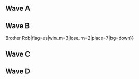 {{DISPLAYTITLE:DreamHack Austin 2017: ''Melee'' Singles Pools}}{{SetGame|melee}}
{{DreamHack Austin 2017 Melee Tabs|This=2}}
==Wave A==
{{Box|start|padding=2em}}
{{HiddenSort|===A1===}}
{{GroupTableStart |Bracket A1|width=300px}}
{{GroupTableSlot|SFOP|flag=us|win_m=4|lose_m=0|place=2|bg=up|go={{advance|DreamHack/2017/Austin/Melee/Singles Bracket#Winners Bracket}}}}
{{GroupTableSlot|UUAA|flag=us|win_m=4|lose_m=1|place=3|bg=stay|go={{advance|DreamHack/2017/Austin/Melee/Singles Bracket#Losers Bracket}}}}
{{GroupTableSlot|Rick|flag=us|win_m=4|lose_m=1|place=3|bg=stay|go={{advance|DreamHack/2017/Austin/Melee/Singles Bracket#Losers Bracket}}}}
{{GroupTableSlot|Jaime_EX|flag=us|win_m=5|lose_m=2|place=4|bg=down}}
{{GroupTableSlot|Alex|flag=us|win_m=4|lose_m=2|place=5|bg=down}}
{{GroupTableSlot|Fluke|flag=us|win_m=3|lose_m=2|place=5|bg=down}}
{{GroupTableSlot|TADEO|flag=us|win_m=3|lose_m=2|place=7|bg=down}}
{{GroupTableSlot|kevinw0w|flag=us|win_m=3|lose_m=2|place=7|bg=down}}
{{GroupTableSlot|BOOR|flag=jp|win_m=3|lose_m=2|place=9|bg=down}}
{{GroupTableSlot|mindlessperson|flag=us|win_m=3|lose_m=2|place=9|bg=down}}
{{GroupTableSlot|toxic_sock|flag=us|win_m=3|lose_m=2|place=9|bg=down}}
{{GroupTableSlot|Mighty|flag=us|win_m=2|lose_m=2|place=9|bg=down}}
{{GroupTableSlot|2DS|flag=us|win_m=2|lose_m=2|place=13|bg=down}}
{{GroupTableSlot|Toph|flag=us|win_m=2|lose_m=2|place=13|bg=down}}
{{GroupTableSlot|Synthesis|flag=|win_m=1|lose_m=2|place=13|bg=down}}
{{GroupTableSlot|Alejandro|flag=us|win_m=1|lose_m=2|place=13|bg=down}}
{{GroupTableSlot|Xteve|flag=us|win_m=1|lose_m=2|place=17|bg=down}}
{{GroupTableSlot|Cucumber Benepact|flag=us|win_m=1|lose_m=2|place=17|bg=down}}
{{GroupTableSlot|Erzengel|flag=us|win_m=1|lose_m=2|place=17|bg=down}}
{{GroupTableSlot|Cuando|flag=|win_m=0|lose_m=2|place=17|bg=down}}
{{GroupTableSlot|Armada|flag=se|win_m=0|lose_m=2|place=17|bg=down}}
{{GroupTableSlot|C-Dub$|flag=us|win_m=0|lose_m=2|place=17|bg=down}}
{{GroupTableSlot|MassKirbycide|flag=us|win_m=0|lose_m=2|place=17|bg=down}}
{{GroupTableSlot|tpcFalcon|flag=us|win_m=0|lose_m=2|place=17|bg=down}}
{{GroupTableSlot|Cjefe|flag=|win_m=0|lose_m=2|place=25|bg=down}}
{{GroupTableSlot|Trichta|flag=de|win_m=0|lose_m=2|place=25|bg=down}}
{{GroupTableSlot|Bread|flag=us|win_m=0|lose_m=2|place=25|bg=down}}
{{GroupTableEnd}}
{{Box|break|padding=2em}}

{{HiddenSort|===A2===}}
{{GroupTableStart |Bracket A2|width=300px}}
{{GroupTableSlot|Hungrybox|flag=us|win_m=4|lose_m=0|place=2|bg=up|go={{advance|DreamHack/2017/Austin/Melee/Singles Bracket#Winners Bracket}}}}
{{GroupTableSlot|Ginta|flag=us|win_m=5|lose_m=1|place=3|bg=stay|go={{advance|DreamHack/2017/Austin/Melee/Singles Bracket#Losers Bracket}}}}
{{GroupTableSlot|ALP|flag=us|win_m=3|lose_m=1|place=3|bg=stay|go={{advance|DreamHack/2017/Austin/Melee/Singles Bracket#Losers Bracket}}}}
{{GroupTableSlot|Tirno|flag=us|win_m=3|lose_m=2|place=4|bg=down}}
{{GroupTableSlot|Sandy|flag=us|win_m=5|lose_m=2|place=5|bg=down}}
{{GroupTableSlot|Zhea|flag=us|win_m=3|lose_m=2|place=5|bg=down}}
{{GroupTableSlot|Little ShOcKeR|flag=us|win_m=3|lose_m=2|place=7|bg=down}}
{{GroupTableSlot|Nevake|flag=us|win_m=3|lose_m=2|place=7|bg=down}}
{{GroupTableSlot|choochoo|flag=us|win_m=2|lose_m=2|place=9|bg=down}}
{{GroupTableSlot|Checkmate|flag=us|win_m=2|lose_m=2|place=9|bg=down}}
{{GroupTableSlot|Halqery|flag=us|win_m=2|lose_m=2|place=9|bg=down}}
{{GroupTableSlot|Bok Choy|flag=us|win_m=2|lose_m=2|place=9|bg=down}}
{{GroupTableSlot|cooltigerdude|flag=us|win_m=2|lose_m=2|place=13|bg=down}}
{{GroupTableSlot|BitterKing|flag=us|win_m=2|lose_m=2|place=13|bg=down}}
{{GroupTableSlot|Ramrow|flag=us|win_m=2|lose_m=2|place=13|bg=down}}
{{GroupTableSlot|MitchMC|flag=us|win_m=2|lose_m=2|place=13|bg=down}}
{{GroupTableSlot|castdluna|flag=us|win_m=1|lose_m=2|place=17|bg=down}}
{{GroupTableSlot|VasT|flag=us|win_m=1|lose_m=2|place=17|bg=down}}
{{GroupTableSlot|dtmp|flag=us|win_m=1|lose_m=2|place=17|bg=down}}
{{GroupTableSlot|Iceman|flag=us|win_m=1|lose_m=2|place=17|bg=down}}
{{GroupTableSlot|Dap|flag=us|win_m=1|lose_m=2|place=17|bg=down}}
{{GroupTableSlot|ITzCrazyAngel|flag=us|win_m=0|lose_m=2|place=17|bg=down}}
{{GroupTableSlot|Remdawg|flag=us|win_m=0|lose_m=2|place=17|bg=down}}
{{GroupTableSlot|Sivais|flag=us|win_m=0|lose_m=2|place=17|bg=down}}
{{GroupTableSlot|Trademark T|flag=us|win_m=0|lose_m=2|place=25|bg=down}}
{{GroupTableSlot|YoRHa No.3 Type S|flag=|win_m=0|lose_m=2|place=25|bg=down}}
{{GroupTableSlot|Sorry|flag=us|win_m=0|lose_m=2|place=25|bg=down}}
{{GroupTableEnd}}
{{Box|break|padding=2em}}

{{HiddenSort|===A3===}}
{{GroupTableStart |Bracket A3|width=300px}}
{{GroupTableSlot|Android|flag=se|win_m=4|lose_m=0|place=2|bg=up|go={{advance|DreamHack/2017/Austin/Melee/Singles Bracket#Winners Bracket}}}}
{{GroupTableSlot|DonB|flag=au|win_m=6|lose_m=1|place=3|bg=stay|go={{advance|DreamHack/2017/Austin/Melee/Singles Bracket#Losers Bracket}}}}
{{GroupTableSlot|Axe|flag=us|win_m=3|lose_m=1|place=3|bg=stay|go={{advance|DreamHack/2017/Austin/Melee/Singles Bracket#Losers Bracket}}}}
{{GroupTableSlot|JF|flag=us|win_m=3|lose_m=2|place=4|bg=down}}
{{GroupTableSlot|Flowers|flag=us|win_m=5|lose_m=2|place=5|bg=down}}
{{GroupTableSlot|BLOCKHEAD|flag=us|win_m=2|lose_m=2|place=5|bg=down}}
{{GroupTableSlot|JamminJello|flag=us|win_m=3|lose_m=2|place=7|bg=down}}
{{GroupTableSlot|Steve|flag=us|win_m=3|lose_m=2|place=7|bg=down}}
{{GroupTableSlot|corkbread|flag=us|win_m=3|lose_m=2|place=9|bg=down}}
{{GroupTableSlot|Ein|flag=us|win_m=3|lose_m=2|place=9|bg=down}}
{{GroupTableSlot|Walnut|flag=us|win_m=2|lose_m=2|place=9|bg=down}}
{{GroupTableSlot|Ashikabi|flag=us|win_m=2|lose_m=2|place=9|bg=down}}
{{GroupTableSlot|Soreman|flag=us|win_m=2|lose_m=2|place=13|bg=down}}
{{GroupTableSlot|Pung|flag=us|win_m=2|lose_m=2|place=13|bg=down}}
{{GroupTableSlot|El Capítán|flag=us|win_m=2|lose_m=2|place=13|bg=down}}
{{GroupTableSlot|Flashie|flag=us|win_m=2|lose_m=2|place=13|bg=down}}
{{GroupTableSlot|Lify|flag=us|win_m=1|lose_m=2|place=17|bg=down}}
{{GroupTableSlot|ArmadaSlayer69|flag=us|win_m=1|lose_m=2|place=17|bg=down}}
{{GroupTableSlot|yarn|flag=ca|win_m=1|lose_m=2|place=17|bg=down}}
{{GroupTableSlot|Luderrr|flag=us|win_m=0|lose_m=2|place=17|bg=down}}
{{GroupTableSlot|Cyphus|flag=us|win_m=0|lose_m=2|place=17|bg=down}}
{{GroupTableSlot|Prevaloir|flag=|win_m=0|lose_m=2|place=17|bg=down}}
{{GroupTableSlot|HoodSayian|flag=us|win_m=0|lose_m=2|place=17|bg=down}}
{{GroupTableSlot|Han-kid|flag=us|win_m=0|lose_m=2|place=17|bg=down}}
{{GroupTableSlot|sixteenbit|flag=|win_m=0|lose_m=2|place=25|bg=down}}
{{GroupTableSlot|boynder|flag=us|win_m=0|lose_m=2|place=25|bg=down}}
{{GroupTableSlot|Crafty|flag=us|win_m=0|lose_m=2|place=25|bg=down}}
{{GroupTableEnd}}
{{Box|break|padding=2em}}

{{HiddenSort|===A4===}}
{{GroupTableStart |Bracket A4|width=300px}}
{{GroupTableSlot|n0ne|flag=ni|win_m=4|lose_m=0|place=2|bg=up|go={{advance|DreamHack/2017/Austin/Melee/Singles Bracket#Winners Bracket}}}}
{{GroupTableSlot|Jeff Foxworthy|flag=us|win_m=4|lose_m=1|place=3|bg=stay|go={{advance|DreamHack/2017/Austin/Melee/Singles Bracket#Losers Bracket}}}}
{{GroupTableSlot|MacD|flag=us|win_m=3|lose_m=1|place=3|bg=stay|go={{advance|DreamHack/2017/Austin/Melee/Singles Bracket#Losers Bracket}}}}
{{GroupTableSlot|Peachy Keen|flag=us|win_m=3|lose_m=2|place=4|bg=down}}
{{GroupTableSlot|Sourdough|flag=us|win_m=5|lose_m=2|place=5|bg=down}}
{{GroupTableSlot|Starr|flag=us|win_m=4|lose_m=2|place=5|bg=down}}
{{GroupTableSlot|bliu|flag=us|win_m=3|lose_m=2|place=7|bg=down}}
{{GroupTableSlot|Haipe|flag=us|win_m=3|lose_m=2|place=7|bg=down}}
{{GroupTableSlot|Mush|flag=us|win_m=3|lose_m=2|place=9|bg=down}}
{{GroupTableSlot|Turtleskeet|flag=us|win_m=3|lose_m=2|place=9|bg=down}}
{{GroupTableSlot|PPB|flag=us|win_m=3|lose_m=2|place=9|bg=down}}
{{GroupTableSlot|Gonzo|flag=us|win_m=2|lose_m=2|place=9|bg=down}}
{{GroupTableSlot|Chainz|flag=us|win_m=2|lose_m=2|place=13|bg=down}}
{{GroupTableSlot|Panda|flag=us|win_m=2|lose_m=2|place=13|bg=down}}
{{GroupTableSlot|Mugiwara Marsh|flag=us|win_m=2|lose_m=2|place=13|bg=down}}
{{GroupTableSlot|Anthem|flag=us|win_m=1|lose_m=2|place=13|bg=down}}
{{GroupTableSlot|Bolimar|flag=us|win_m=1|lose_m=2|place=17|bg=down}}
{{GroupTableSlot|FUFa|flag=us|win_m=1|lose_m=2|place=17|bg=down}}
{{GroupTableSlot|Xane|flag=us|win_m=1|lose_m=2|place=17|bg=down}}
{{GroupTableSlot|Slacker298|flag=us|win_m=1|lose_m=2|place=17|bg=down}}
{{GroupTableSlot|Big Nate|flag=us|win_m=1|lose_m=2|place=17|bg=down}}
{{GroupTableSlot|Oni|flag=us|win_m=0|lose_m=2|place=17|bg=down}}
{{GroupTableSlot|Blizzy Nuggs|flag=us|win_m=0|lose_m=2|place=17|bg=down}}
{{GroupTableSlot|revoK|flag=us|win_m=0|lose_m=2|place=17|bg=down}}
{{GroupTableSlot|Joseph|flag=us|win_m=0|lose_m=2|place=25|bg=down}}
{{GroupTableSlot|Paid2Spade|flag=us|win_m=0|lose_m=2|place=25|bg=down}}
{{GroupTableSlot|Palaver|flag=us|win_m=0|lose_m=2|place=25|bg=down}}
{{GroupTableSlot|Qannyen|flag=|win_m=0|lose_m=2|place=25|bg=down}}
{{GroupTableEnd}}
{{Box|end}}

==Wave B==
{{Box|start|padding=2em}}
{{HiddenSort|===B1===}}
{{GroupTableStart |Bracket B1|width=300px}}
{{GroupTableSlot|Shroomed|flag=us|win_m=4|lose_m=0|place=2|bg=up|go={{advance|DreamHack/2017/Austin/Melee/Singles Bracket#Winners Bracket}}}}
{{GroupTableSlot|Tuesday|flag=us|win_m=4|lose_m=1|place=3|bg=stay|go={{advance|DreamHack/2017/Austin/Melee/Singles Bracket#Losers Bracket}}}}
{{GroupTableSlot|HugS|flag=us|win_m=3|lose_m=1|place=3|bg=stay|go={{advance|DreamHack/2017/Austin/Melee/Singles Bracket#Losers Bracket}}}}
{{GroupTableSlot|Bean|flag=us|win_m=4|lose_m=2|place=4|bg=down}}
{{GroupTableSlot|Rowf|flag=us|win_m=5|lose_m=2|place=5|bg=down}}
{{GroupTableSlot|Stoned Toddler|flag=us|win_m=4|lose_m=2|place=5|bg=down}}
{{GroupTableSlot|Gerb|flag=us|win_m=4|lose_m=2|place=7|bg=down}}
{{GroupTableSlot|SS {{!}} Brother Rob|flag=us|win_m=3|lose_m=2|place=7|bg=down}}
{{GroupTableSlot|GradyMac|flag=us|win_m=3|lose_m=2|place=9|bg=down}}
{{GroupTableSlot|dGon|flag=|win_m=3|lose_m=2|place=9|bg=down}}
{{GroupTableSlot|CosmicCreator|flag=us|win_m=2|lose_m=2|place=9|bg=down}}
{{GroupTableSlot|Gspn|flag=us|win_m=2|lose_m=2|place=9|bg=down}}
{{GroupTableSlot|niman|flag=us|win_m=2|lose_m=2|place=13|bg=down}}
{{GroupTableSlot|Rusty|flag=us|win_m=2|lose_m=2|place=13|bg=down}}
{{GroupTableSlot|Big D|flag=us|win_m=2|lose_m=2|place=13|bg=down}}
{{GroupTableSlot|Daffle|flag=af|win_m=1|lose_m=2|place=13|bg=down}}
{{GroupTableSlot|Preme|flag=us|win_m=1|lose_m=2|place=17|bg=down}}
{{GroupTableSlot|Lamb|flag=us|win_m=1|lose_m=2|place=17|bg=down}}
{{GroupTableSlot|PrettySwift|flag=us|win_m=1|lose_m=2|place=17|bg=down}}
{{GroupTableSlot|Limitid|flag=us|win_m=1|lose_m=2|place=17|bg=down}}
{{GroupTableSlot|GorillA|flag=us|win_m=0|lose_m=2|place=17|bg=down}}
{{GroupTableSlot|BeastlyG|flag=us|win_m=0|lose_m=2|place=17|bg=down}}
{{GroupTableSlot|Raalts|flag=us|win_m=0|lose_m=2|place=17|bg=down}}
{{GroupTableSlot|Ringler|flag=us|win_m=0|lose_m=2|place=17|bg=down}}
{{GroupTableSlot|RedShirt|flag=us|win_m=0|lose_m=2|place=25|bg=down}}
{{GroupTableSlot|Apogee|flag=us|win_m=0|lose_m=2|place=25|bg=down}}
{{GroupTableSlot|MA$TERMIND|flag=us|win_m=0|lose_m=2|place=25|bg=down}}
{{GroupTableSlot|Nootson|flag=us|win_m=0|lose_m=2|place=25|bg=down}}
{{GroupTableEnd}}
{{Box|break|padding=2em}}

{{HiddenSort|===B2===}}
{{GroupTableStart |Bracket B2|width=300px}}
{{GroupTableSlot|ChuDat|flag=us|win_m=4|lose_m=0|place=2|bg=up|go={{advance|DreamHack/2017/Austin/Melee/Singles Bracket#Winners Bracket}}}}
{{GroupTableSlot|Chris Best|flag=us|win_m=4|lose_m=1|place=3|bg=stay|go={{advance|DreamHack/2017/Austin/Melee/Singles Bracket#Losers Bracket}}}}
{{GroupTableSlot|El Fuego|flag=us|win_m=3|lose_m=1|place=3|bg=stay|go={{advance|DreamHack/2017/Austin/Melee/Singles Bracket#Losers Bracket}}}}
{{GroupTableSlot|Younger|flag=us|win_m=3|lose_m=2|place=4|bg=down}}
{{GroupTableSlot|Brr|flag=us|win_m=5|lose_m=2|place=5|bg=down}}
{{GroupTableSlot|bobby big ballz|flag=us|win_m=3|lose_m=2|place=5|bg=down}}
{{GroupTableSlot|Ion|flag=|win_m=3|lose_m=2|place=7|bg=down}}
{{GroupTableSlot|Matches|flag=us|win_m=3|lose_m=2|place=7|bg=down}}
{{GroupTableSlot|Burt|flag=us|win_m=3|lose_m=2|place=9|bg=down}}
{{GroupTableSlot|flarebear|flag=us|win_m=3|lose_m=2|place=9|bg=down}}
{{GroupTableSlot|Apeezy|flag=us|win_m=3|lose_m=2|place=9|bg=down}}
{{GroupTableSlot|CJ|flag=us|win_m=2|lose_m=2|place=9|bg=down}}
{{GroupTableSlot|Gob|flag=us|win_m=2|lose_m=2|place=13|bg=down}}
{{GroupTableSlot|Lgoon|flag=us|win_m=2|lose_m=2|place=13|bg=down}}
{{GroupTableSlot|Nitrolibre|flag=us|win_m=2|lose_m=2|place=13|bg=down}}
{{GroupTableSlot|Maridona|flag=us|win_m=1|lose_m=2|place=13|bg=down}}
{{GroupTableSlot|SpaZ|flag=us|win_m=1|lose_m=2|place=17|bg=down}}
{{GroupTableSlot|Pyrate|flag=us|win_m=1|lose_m=2|place=17|bg=down}}
{{GroupTableSlot|FrostedTips|flag=us|win_m=1|lose_m=2|place=17|bg=down}}
{{GroupTableSlot|DopyMuffins|flag=us|win_m=1|lose_m=2|place=17|bg=down}}
{{GroupTableSlot|Icefire|flag=us|win_m=0|lose_m=2|place=17|bg=down}}
{{GroupTableSlot|SaSSy|flag=us|win_m=0|lose_m=2|place=17|bg=down}}
{{GroupTableSlot|dueduehead|flag=us|win_m=0|lose_m=2|place=17|bg=down}}
{{GroupTableSlot|Vroxict|flag=us|win_m=0|lose_m=2|place=17|bg=down}}
{{GroupTableSlot|xornism|flag=us|win_m=0|lose_m=2|place=25|bg=down}}
{{GroupTableSlot|typo|flag=us|win_m=0|lose_m=2|place=25|bg=down}}
{{GroupTableSlot|Andonna|flag=us|win_m=0|lose_m=2|place=25|bg=down}}
{{GroupTableEnd}}
{{Box|break|padding=2em}}

{{HiddenSort|===B3===}}
{{GroupTableStart |Bracket B3|width=300px}}
{{GroupTableSlot|Crush|flag=us|win_m=4|lose_m=0|place=2|bg=up|go={{advance|DreamHack/2017/Austin/Melee/Singles Bracket#Winners Bracket}}}}
{{GroupTableSlot|Trademark|flag=us|win_m=4|lose_m=1|place=3|bg=stay|go={{advance|DreamHack/2017/Austin/Melee/Singles Bracket#Losers Bracket}}}}
{{GroupTableSlot|S2J|flag=us|win_m=3|lose_m=1|place=3|bg=stay|go={{advance|DreamHack/2017/Austin/Melee/Singles Bracket#Losers Bracket}}}}
{{GroupTableSlot|Blue Jay|flag=us|win_m=3|lose_m=2|place=4|bg=down}}
{{GroupTableSlot|Noops|flag=us|win_m=5|lose_m=2|place=5|bg=down}}
{{GroupTableSlot|E-tos|flag=us|win_m=4|lose_m=2|place=5|bg=down}}
{{GroupTableSlot|PeachTea|flag=us|win_m=3|lose_m=2|place=7|bg=down}}
{{GroupTableSlot|envy|flag=us|win_m=3|lose_m=2|place=7|bg=down}}
{{GroupTableSlot|JNasty|flag=us|win_m=3|lose_m=2|place=9|bg=down}}
{{GroupTableSlot|Gabi|flag=us|win_m=3|lose_m=2|place=9|bg=down}}
{{GroupTableSlot|PacDan|flag=us|win_m=2|lose_m=2|place=9|bg=down}}
{{GroupTableSlot|Whispy|flag=us|win_m=2|lose_m=2|place=9|bg=down}}
{{GroupTableSlot|JELLO|flag=us|win_m=2|lose_m=2|place=13|bg=down}}
{{GroupTableSlot|Dong Squared|flag=us|win_m=2|lose_m=2|place=13|bg=down}}
{{GroupTableSlot|kittydisco|flag=us|win_m=2|lose_m=2|place=13|bg=down}}
{{GroupTableSlot|Kibitzers|flag=us|win_m=1|lose_m=2|place=13|bg=down}}
{{GroupTableSlot|SofaBear|flag=us|win_m=1|lose_m=2|place=17|bg=down}}
{{GroupTableSlot|Shift|flag=us|win_m=1|lose_m=2|place=17|bg=down}}
{{GroupTableSlot|PaoloTheDon|flag=us|win_m=1|lose_m=2|place=17|bg=down}}
{{GroupTableSlot|VITAL_FUSION|flag=gb|win_m=1|lose_m=2|place=17|bg=down}}
{{GroupTableSlot|jd|flag=us|win_m=1|lose_m=2|place=17|bg=down}}
{{GroupTableSlot|TheNewCSLewis|flag=us|win_m=1|lose_m=2|place=17|bg=down}}
{{GroupTableSlot|hestoned|flag=us|win_m=0|lose_m=2|place=17|bg=down}}
{{GroupTableSlot|Tchaukovsky|flag=us|win_m=0|lose_m=2|place=17|bg=down}}
{{GroupTableSlot|God Doom|flag=us|win_m=0|lose_m=2|place=25|bg=down}}
{{GroupTableSlot|PhD|flag=us|win_m=0|lose_m=2|place=25|bg=down}}
{{GroupTableSlot|tr00t|flag=us|win_m=0|lose_m=2|place=25|bg=down}}
{{GroupTableSlot|Parker Crowley|flag=|win_m=0|lose_m=2|place=25|bg=down}}
{{GroupTableEnd}}
{{Box|break|padding=2em}}

{{HiddenSort|===B4===}}
{{GroupTableStart |Bracket B4|width=300px}}
{{GroupTableSlot|Mew2King|flag=us|win_m=4|lose_m=0|place=2|bg=up|go={{advance|DreamHack/2017/Austin/Melee/Singles Bracket#Winners Bracket}}}}
{{GroupTableSlot|Aperture|flag=us|win_m=4|lose_m=1|place=3|bg=stay|go={{advance|DreamHack/2017/Austin/Melee/Singles Bracket#Losers Bracket}}}}
{{GroupTableSlot|NY Joey|flag=us|win_m=3|lose_m=1|place=3|bg=stay|go={{advance|DreamHack/2017/Austin/Melee/Singles Bracket#Losers Bracket}}}}
{{GroupTableSlot|Logos|flag=us|win_m=3|lose_m=2|place=4|bg=down}}
{{GroupTableSlot|Studkip|flag=us|win_m=5|lose_m=2|place=5|bg=down}}
{{GroupTableSlot|Ol' Dirty|flag=us|win_m=4|lose_m=2|place=5|bg=down}}
{{GroupTableSlot|Spudos|flag=us|win_m=3|lose_m=2|place=7|bg=down}}
{{GroupTableSlot|Happens|flag=us|win_m=2|lose_m=2|place=7|bg=down}}
{{GroupTableSlot|Izeron|flag=us|win_m=3|lose_m=2|place=9|bg=down}}
{{GroupTableSlot|Mike Dank|flag=us|win_m=3|lose_m=2|place=9|bg=down}}
{{GroupTableSlot|WoogieBoogie|flag=us|win_m=2|lose_m=2|place=9|bg=down}}
{{GroupTableSlot|El Toro|flag=us|win_m=2|lose_m=2|place=9|bg=down}}
{{GroupTableSlot|fluke|flag=us|win_m=2|lose_m=2|place=13|bg=down}}
{{GroupTableSlot|Spurs9ster|flag=us|win_m=2|lose_m=2|place=13|bg=down}}
{{GroupTableSlot|pizzsa|flag=us|win_m=2|lose_m=2|place=13|bg=down}}
{{GroupTableSlot|Captain|flag=us|win_m=2|lose_m=2|place=13|bg=down}}
{{GroupTableSlot|FAILo|flag=us|win_m=1|lose_m=2|place=17|bg=down}}
{{GroupTableSlot|PARK|flag=us|win_m=1|lose_m=2|place=17|bg=down}}
{{GroupTableSlot|Magnum|flag=|win_m=1|lose_m=2|place=17|bg=down}}
{{GroupTableSlot|Filippe|flag=br|win_m=1|lose_m=2|place=17|bg=down}}
{{GroupTableSlot|Ivanooz|flag=|win_m=0|lose_m=2|place=17|bg=down}}
{{GroupTableSlot|TheFern|flag=us|win_m=0|lose_m=2|place=17|bg=down}}
{{GroupTableSlot|ChedderB0b|flag=us|win_m=0|lose_m=2|place=17|bg=down}}
{{GroupTableSlot|Johnnycamine|flag=us|win_m=0|lose_m=2|place=17|bg=down}}
{{GroupTableSlot|TGI|flag=us|win_m=0|lose_m=2|place=25|bg=down}}
{{GroupTableSlot|Hail|flag=us|win_m=0|lose_m=2|place=25|bg=down}}
{{GroupTableSlot|Nigel Won Jinn|flag=us|win_m=0|lose_m=2|place=25|bg=down}}
{{GroupTableEnd}}
{{Box|end}}

==Wave C==
{{Box|start|padding=2em}}
{{HiddenSort|===C1===}}
{{GroupTableStart |Bracket C1|width=300px}}
{{GroupTableSlot|Leffen|flag=se|win_m=4|lose_m=0|place=2|bg=up|go={{advance|DreamHack/2017/Austin/Melee/Singles Bracket#Winners Bracket}}}}
{{GroupTableSlot|Albert|flag=us|win_m=4|lose_m=1|place=3|bg=stay|go={{advance|DreamHack/2017/Austin/Melee/Singles Bracket#Losers Bracket}}}}
{{GroupTableSlot|Valdo|flag=mx|win_m=3|lose_m=1|place=3|bg=stay|go={{advance|DreamHack/2017/Austin/Melee/Singles Bracket#Losers Bracket}}}}
{{GroupTableSlot|Flux|flag=us|win_m=3|lose_m=2|place=4|bg=down}}
{{GroupTableSlot|Ram|flag=us|win_m=5|lose_m=2|place=5|bg=down}}
{{GroupTableSlot|Overdrive|flag=us|win_m=5|lose_m=2|place=5|bg=down}}
{{GroupTableSlot|Lechero|flag=us|win_m=4|lose_m=2|place=7|bg=down}}
{{GroupTableSlot|Timestop|flag=us|win_m=3|lose_m=2|place=7|bg=down}}
{{GroupTableSlot|Farbog|flag=us|win_m=3|lose_m=2|place=9|bg=down}}
{{GroupTableSlot|Kizu|flag=us|win_m=2|lose_m=2|place=9|bg=down}}
{{GroupTableSlot|Treetrunks|flag=us|win_m=2|lose_m=2|place=9|bg=down}}
{{GroupTableSlot|Legion|flag=us|win_m=1|lose_m=2|place=9|bg=down}}
{{GroupTableSlot|hubsrico|flag=us|win_m=2|lose_m=2|place=13|bg=down}}
{{GroupTableSlot|TC|flag=us|win_m=2|lose_m=2|place=13|bg=down}}
{{GroupTableSlot|Lucifer|flag=us|win_m=2|lose_m=2|place=13|bg=down}}
{{GroupTableSlot|hei5|flag=us|win_m=1|lose_m=2|place=13|bg=down}}
{{GroupTableSlot|Frodan|flag=us|win_m=1|lose_m=2|place=17|bg=down}}
{{GroupTableSlot|Sad1stic|flag=|win_m=1|lose_m=2|place=17|bg=down}}
{{GroupTableSlot|Cooper|flag=us|win_m=1|lose_m=2|place=17|bg=down}}
{{GroupTableSlot|Miyata|flag=us|win_m=1|lose_m=2|place=17|bg=down}}
{{GroupTableSlot|IV|flag=us|win_m=0|lose_m=2|place=17|bg=down}}
{{GroupTableSlot|Clean Calf|flag=us|win_m=0|lose_m=2|place=17|bg=down}}
{{GroupTableSlot|DeadlyShoc|flag=us|win_m=0|lose_m=2|place=17|bg=down}}
{{GroupTableSlot|Hiruka|flag=us|win_m=0|lose_m=2|place=17|bg=down}}
{{GroupTableSlot|a bird|flag=us|win_m=0|lose_m=2|place=25|bg=down}}
{{GroupTableSlot|Several Giraffes|flag=us|win_m=0|lose_m=2|place=25|bg=down}}
{{GroupTableSlot|Hawk|flag=us|win_m=0|lose_m=2|place=25|bg=down}}
{{GroupTableEnd}}
{{Box|break|padding=2em}}

{{HiddenSort|===C2===}}
{{GroupTableStart |Bracket C2|width=300px}}
{{GroupTableSlot|SFAT|flag=us|win_m=4|lose_m=0|place=2|bg=up|go={{advance|DreamHack/2017/Austin/Melee/Singles Bracket#Winners Bracket}}}}
{{GroupTableSlot|Crunch|flag=us|win_m=4|lose_m=1|place=3|bg=stay|go={{advance|DreamHack/2017/Austin/Melee/Singles Bracket#Losers Bracket}}}}
{{GroupTableSlot|Mojo|flag=us|win_m=3|lose_m=1|place=3|bg=stay|go={{advance|DreamHack/2017/Austin/Melee/Singles Bracket#Losers Bracket}}}}
{{GroupTableSlot|Pax|flag=us|win_m=3|lose_m=2|place=4|bg=down}}
{{GroupTableSlot|X-Rey|flag=us|win_m=5|lose_m=2|place=5|bg=down}}
{{GroupTableSlot|Vash|flag=us|win_m=4|lose_m=2|place=5|bg=down}}
{{GroupTableSlot|Scorpion|flag=us|win_m=4|lose_m=2|place=7|bg=down}}
{{GroupTableSlot|DarkGenex|flag=us|win_m=3|lose_m=2|place=7|bg=down}}
{{GroupTableSlot|Fuzzard|flag=us|win_m=3|lose_m=2|place=9|bg=down}}
{{GroupTableSlot|Tanooki|flag=us|win_m=2|lose_m=2|place=9|bg=down}}
{{GroupTableSlot|SkullKid|flag=us|win_m=2|lose_m=2|place=9|bg=down}}
{{GroupTableSlot|Sunnyknight|flag=us|win_m=2|lose_m=2|place=9|bg=down}}
{{GroupTableSlot|palm|flag=us|win_m=2|lose_m=2|place=13|bg=down}}
{{GroupTableSlot|Caesar|flag=us|win_m=2|lose_m=2|place=13|bg=down}}
{{GroupTableSlot|Paulinus|flag=us|win_m=2|lose_m=2|place=13|bg=down}}
{{GroupTableSlot|Ace|flag=us|win_m=2|lose_m=2|place=13|bg=down}}
{{GroupTableSlot|DeusEx Valentine|flag=us|win_m=1|lose_m=2|place=17|bg=down}}
{{GroupTableSlot|ChefSully|flag=us|win_m=1|lose_m=2|place=17|bg=down}}
{{GroupTableSlot|Krabbs|flag=|win_m=1|lose_m=2|place=17|bg=down}}
{{GroupTableSlot|Jakulo|flag=us|win_m=0|lose_m=2|place=17|bg=down}}
{{GroupTableSlot|KiTsuNe|flag=us|win_m=0|lose_m=2|place=17|bg=down}}
{{GroupTableSlot|Dive|flag=us|win_m=0|lose_m=2|place=17|bg=down}}
{{GroupTableSlot|morocco gaming|flag=ma|win_m=0|lose_m=2|place=17|bg=down}}
{{GroupTableSlot|Sig|flag=us|win_m=0|lose_m=2|place=17|bg=down}}
{{GroupTableSlot|Yeti|flag=us|win_m=0|lose_m=2|place=25|bg=down}}
{{GroupTableSlot|Lane|flag=us|win_m=0|lose_m=2|place=25|bg=down}}
{{GroupTableSlot|Watah|flag=us|win_m=0|lose_m=2|place=25|bg=down}}
{{GroupTableEnd}}
{{Box|break|padding=2em}}

{{HiddenSort|===C3===}}
{{GroupTableStart |Bracket C3|width=300px}}
{{GroupTableSlot|Plup|flag=us|win_m=4|lose_m=0|place=2|bg=up|go={{advance|DreamHack/2017/Austin/Melee/Singles Bracket#Winners Bracket}}}}
{{GroupTableSlot|MojoMonkey|flag=ca|win_m=4|lose_m=1|place=3|bg=stay|go={{advance|DreamHack/2017/Austin/Melee/Singles Bracket#Losers Bracket}}}}
{{GroupTableSlot|Chandy|flag=us|win_m=3|lose_m=1|place=3|bg=stay|go={{advance|DreamHack/2017/Austin/Melee/Singles Bracket#Losers Bracket}}}}
{{GroupTableSlot|Tafokints|flag=us|win_m=3|lose_m=2|place=4|bg=down}}
{{GroupTableSlot|BCBandit|flag=us|win_m=5|lose_m=2|place=5|bg=down}}
{{GroupTableSlot|Dr. GG|flag=us|win_m=4|lose_m=2|place=5|bg=down}}
{{GroupTableSlot|HNIC|flag=us|win_m=3|lose_m=2|place=7|bg=down}}
{{GroupTableSlot|Coda|flag=us|win_m=3|lose_m=2|place=7|bg=down}}
{{GroupTableSlot|Phazon|flag=us|win_m=3|lose_m=2|place=9|bg=down}}
{{GroupTableSlot|KM|flag=us|win_m=3|lose_m=2|place=9|bg=down}}
{{GroupTableSlot|Mattix|flag=us|win_m=2|lose_m=2|place=9|bg=down}}
{{GroupTableSlot|GP|flag=us|win_m=2|lose_m=2|place=9|bg=down}}
{{GroupTableSlot|Jukebox|flag=us|win_m=2|lose_m=2|place=13|bg=down}}
{{GroupTableSlot|TheUkuleleGuy|flag=us|win_m=2|lose_m=2|place=13|bg=down}}
{{GroupTableSlot|Sworderailer|flag=us|win_m=1|lose_m=2|place=13|bg=down}}
{{GroupTableSlot|Thiefy|flag=us|win_m=1|lose_m=2|place=13|bg=down}}
{{GroupTableSlot|Koala|flag=us|win_m=1|lose_m=2|place=17|bg=down}}
{{GroupTableSlot|Xenorev|flag=us|win_m=1|lose_m=2|place=17|bg=down}}
{{GroupTableSlot|Equinox|flag=us|win_m=1|lose_m=2|place=17|bg=down}}
{{GroupTableSlot|wooter|flag=us|win_m=1|lose_m=2|place=17|bg=down}}
{{GroupTableSlot|DiscountMoose|flag=us|win_m=1|lose_m=2|place=17|bg=down}}
{{GroupTableSlot|NoobishSquirtle|flag=us|win_m=0|lose_m=2|place=17|bg=down}}
{{GroupTableSlot|iMissHer|flag=us|win_m=0|lose_m=2|place=17|bg=down}}
{{GroupTableSlot|DUGLS|flag=us|win_m=0|lose_m=2|place=17|bg=down}}
{{GroupTableSlot|HugeHoy|flag=|win_m=0|lose_m=2|place=25|bg=down}}
{{GroupTableSlot|ShroomTaco|flag=us|win_m=0|lose_m=2|place=25|bg=down}}
{{GroupTableSlot|dangoer goingrtsahhe|flag=gb|win_m=0|lose_m=2|place=25|bg=down}}
{{GroupTableEnd}}
{{Box|break|padding=2em}}

{{HiddenSort|===C4===}}
{{GroupTableStart |Bracket C4|width=300px}}
{{GroupTableSlot|Duck|flag=us|win_m=4|lose_m=0|place=2|bg=up|go={{advance|DreamHack/2017/Austin/Melee/Singles Bracket#Winners Bracket}}}}
{{GroupTableSlot|gaR|flag=us|win_m=4|lose_m=1|place=3|bg=stay|go={{advance|DreamHack/2017/Austin/Melee/Singles Bracket#Losers Bracket}}}}
{{GroupTableSlot|Chillindude|flag=us|win_m=3|lose_m=1|place=3|bg=stay|go={{advance|DreamHack/2017/Austin/Melee/Singles Bracket#Losers Bracket}}}}
{{GroupTableSlot|GulfCoastBrian|flag=us|win_m=4|lose_m=2|place=4|bg=down}}
{{GroupTableSlot|Ziggy Stardust|flag=us|win_m=4|lose_m=2|place=5|bg=down}}
{{GroupTableSlot|Vinyl|flag=us|win_m=4|lose_m=2|place=5|bg=down}}
{{GroupTableSlot|Ryze|flag=us|win_m=3|lose_m=2|place=7|bg=down}}
{{GroupTableSlot|Virchu|flag=us|win_m=3|lose_m=2|place=7|bg=down}}
{{GroupTableSlot|Bread|flag=us|win_m=3|lose_m=2|place=9|bg=down}}
{{GroupTableSlot|Papa No John's|flag=us|win_m=3|lose_m=2|place=9|bg=down}}
{{GroupTableSlot|Blooangel|flag=us|win_m=3|lose_m=2|place=9|bg=down}}
{{GroupTableSlot|Yuno|flag=us|win_m=3|lose_m=2|place=9|bg=down}}
{{GroupTableSlot|Krell|flag=us|win_m=2|lose_m=2|place=13|bg=down}}
{{GroupTableSlot|Yazz777|flag=us|win_m=2|lose_m=2|place=13|bg=down}}
{{GroupTableSlot|Zug|flag=us|win_m=1|lose_m=2|place=13|bg=down}}
{{GroupTableSlot|Mikeffect|flag=us|win_m=1|lose_m=2|place=13|bg=down}}
{{GroupTableSlot|MMF|flag=us|win_m=1|lose_m=2|place=17|bg=down}}
{{GroupTableSlot|Shadow Light Master|flag=us|win_m=1|lose_m=2|place=17|bg=down}}
{{GroupTableSlot|SevnXI|flag=us|win_m=1|lose_m=2|place=17|bg=down}}
{{GroupTableSlot|Jostar|flag=us|win_m=1|lose_m=2|place=17|bg=down}}
{{GroupTableSlot|VoiD|flag=us|win_m=1|lose_m=2|place=17|bg=down}}
{{GroupTableSlot|Woodoo|flag=us|win_m=0|lose_m=2|place=17|bg=down}}
{{GroupTableSlot|Tempa|flag=us|win_m=0|lose_m=2|place=17|bg=down}}
{{GroupTableSlot|Hutch|flag=us|win_m=0|lose_m=2|place=17|bg=down}}
{{GroupTableSlot|`BreeZy|flag=|win_m=0|lose_m=2|place=25|bg=down}}
{{GroupTableSlot|Melkiah|flag=us|win_m=0|lose_m=2|place=25|bg=down}}
{{GroupTableSlot|JustVic|flag=us|win_m=0|lose_m=2|place=25|bg=down}}
{{GroupTableSlot|Engdrew|flag=us|win_m=0|lose_m=2|place=25|bg=down}}
{{GroupTableEnd}}
{{Box|end}}

==Wave D==
{{Box|start|padding=2em}}
{{HiddenSort|===D1===}}
{{GroupTableStart |Bracket D1|width=300px}}
{{GroupTableSlot|Mango|flag=us|win_m=4|lose_m=0|place=2|bg=up|go={{advance|DreamHack/2017/Austin/Melee/Singles Bracket#Winners Bracket}}}}
{{GroupTableSlot|LK|flag=pr|win_m=5|lose_m=1|place=3|bg=stay|go={{advance|DreamHack/2017/Austin/Melee/Singles Bracket#Losers Bracket}}}}
{{GroupTableSlot|Ken|flag=us|win_m=3|lose_m=1|place=3|bg=stay|go={{advance|DreamHack/2017/Austin/Melee/Singles Bracket#Losers Bracket}}}}
{{GroupTableSlot|Dawn|flag=us|win_m=4|lose_m=2|place=4|bg=down}}
{{GroupTableSlot|Kandyman|flag=us|win_m=5|lose_m=2|place=5|bg=down}}
{{GroupTableSlot|Snowy|flag=us|win_m=2|lose_m=2|place=5|bg=down}}
{{GroupTableSlot|Unidex|flag=us|win_m=4|lose_m=2|place=7|bg=down}}
{{GroupTableSlot|Shab|flag=us|win_m=3|lose_m=2|place=7|bg=down}}
{{GroupTableSlot|gh0st|flag=us|win_m=3|lose_m=2|place=9|bg=down}}
{{GroupTableSlot|Ardent Rage|flag=us|win_m=3|lose_m=2|place=9|bg=down}}
{{GroupTableSlot|Cheetos|flag=us|win_m=2|lose_m=2|place=9|bg=down}}
{{GroupTableSlot|RagingCherry|flag=us|win_m=1|lose_m=2|place=9|bg=down}}
{{GroupTableSlot|CFH|flag=us|win_m=2|lose_m=2|place=13|bg=down}}
{{GroupTableSlot|Ring|flag=us|win_m=2|lose_m=2|place=13|bg=down}}
{{GroupTableSlot|quakez|flag=us|win_m=1|lose_m=2|place=13|bg=down}}
{{GroupTableSlot|Wine|flag=us|win_m=1|lose_m=2|place=13|bg=down}}
{{GroupTableSlot|Kid Crimson|flag=us|win_m=1|lose_m=2|place=17|bg=down}}
{{GroupTableSlot|Lazerkitten|flag=us|win_m=1|lose_m=2|place=17|bg=down}}
{{GroupTableSlot|Dallin|flag=us|win_m=1|lose_m=2|place=17|bg=down}}
{{GroupTableSlot|der|flag=us|win_m=1|lose_m=2|place=17|bg=down}}
{{GroupTableSlot|Saltforce|flag=us|win_m=1|lose_m=2|place=17|bg=down}}
{{GroupTableSlot|InstantClassic|flag=us|win_m=0|lose_m=2|place=17|bg=down}}
{{GroupTableSlot|H4 Nade|flag=us|win_m=0|lose_m=2|place=17|bg=down}}
{{GroupTableSlot|MerK|flag=us|win_m=0|lose_m=2|place=17|bg=down}}
{{GroupTableSlot|TeddyBehr|flag=de|win_m=0|lose_m=2|place=25|bg=down}}
{{GroupTableSlot|sat00f|flag=|win_m=0|lose_m=2|place=25|bg=down}}
{{GroupTableSlot|Squirrel|flag=us|win_m=0|lose_m=2|place=25|bg=down}}
{{GroupTableEnd}}
{{Box|break|padding=2em}}

{{HiddenSort|===D2===}}
{{GroupTableStart |Bracket D2|width=300px}}
{{GroupTableSlot|Wizzrobe|flag=us|win_m=4|lose_m=0|place=2|bg=up|go={{advance|DreamHack/2017/Austin/Melee/Singles Bracket#Winners Bracket}}}}
{{GroupTableSlot|Bananas|flag=us|win_m=4|lose_m=1|place=3|bg=stay|go={{advance|DreamHack/2017/Austin/Melee/Singles Bracket#Losers Bracket}}}}
{{GroupTableSlot|Laudandus|flag=us|win_m=3|lose_m=1|place=3|bg=stay|go={{advance|DreamHack/2017/Austin/Melee/Singles Bracket#Losers Bracket}}}}
{{GroupTableSlot|Lectril|flag=us|win_m=5|lose_m=2|place=4|bg=down}}
{{GroupTableSlot|Lgt|flag=us|win_m=5|lose_m=2|place=5|bg=down}}
{{GroupTableSlot|AG|flag=us|win_m=3|lose_m=2|place=5|bg=down}}
{{GroupTableSlot|Poison|flag=us|win_m=4|lose_m=2|place=7|bg=down}}
{{GroupTableSlot|Brolylegs|flag=us|win_m=3|lose_m=2|place=7|bg=down}}
{{GroupTableSlot|argyle|flag=us|win_m=3|lose_m=2|place=9|bg=down}}
{{GroupTableSlot|Pika God|flag=us|win_m=2|lose_m=2|place=9|bg=down}}
{{GroupTableSlot|Brane|flag=us|win_m=2|lose_m=2|place=9|bg=down}}
{{GroupTableSlot|malo|flag=mx|win_m=2|lose_m=2|place=9|bg=down}}
{{GroupTableSlot|christopkek|flag=us|win_m=2|lose_m=2|place=13|bg=down}}
{{GroupTableSlot|babygotbackup|flag=us|win_m=1|lose_m=2|place=13|bg=down}}
{{GroupTableSlot|A1c4pwn|flag=us|win_m=1|lose_m=2|place=13|bg=down}}
{{GroupTableSlot|zachimon|flag=us|win_m=1|lose_m=2|place=13|bg=down}}
{{GroupTableSlot|GreyArsenic|flag=us|win_m=1|lose_m=2|place=17|bg=down}}
{{GroupTableSlot|Chazay|flag=us|win_m=1|lose_m=2|place=17|bg=down}}
{{GroupTableSlot|DDF|flag=us|win_m=1|lose_m=2|place=17|bg=down}}
{{GroupTableSlot|ZAXO|flag=us|win_m=1|lose_m=2|place=17|bg=down}}
{{GroupTableSlot|Dunder|flag=us|win_m=1|lose_m=2|place=17|bg=down}}
{{GroupTableSlot|EGO|flag=us|win_m=0|lose_m=2|place=17|bg=down}}
{{GroupTableSlot|Cheiftain|flag=us|win_m=0|lose_m=2|place=17|bg=down}}
{{GroupTableSlot|Kapzillion|flag=us|win_m=0|lose_m=2|place=17|bg=down}}
{{GroupTableSlot|Cpt. Sack|flag=us|win_m=0|lose_m=2|place=25|bg=down}}
{{GroupTableSlot|The Rod|flag=us|win_m=0|lose_m=2|place=25|bg=down}}
{{GroupTableSlot|TheGhostBustr|flag=us|win_m=0|lose_m=2|place=25|bg=down}}
{{GroupTableEnd}}
{{Box|break|padding=2em}}

{{HiddenSort|===D3===}}
{{GroupTableStart |Bracket D3|width=300px}}
{{GroupTableSlot|Westballz|flag=us|win_m=4|lose_m=0|place=2|bg=up|go={{advance|DreamHack/2017/Austin/Melee/Singles Bracket#Winners Bracket}}}}
{{GroupTableSlot|Webwipe|flag=ca|win_m=4|lose_m=1|place=3|bg=stay|go={{advance|DreamHack/2017/Austin/Melee/Singles Bracket#Losers Bracket}}}}
{{GroupTableSlot|Gahtzu|flag=us|win_m=3|lose_m=1|place=3|bg=stay|go={{advance|DreamHack/2017/Austin/Melee/Singles Bracket#Losers Bracket}}}}
{{GroupTableSlot|SpaceAnimalz.com|flag=us|win_m=3|lose_m=2|place=4|bg=down}}
{{GroupTableSlot|LaundryMatt|flag=us|win_m=5|lose_m=2|place=5|bg=down}}
{{GroupTableSlot|Nihlus|flag=us|win_m=5|lose_m=2|place=5|bg=down}}
{{GroupTableSlot|ChetMagongalo|flag=us|win_m=4|lose_m=2|place=7|bg=down}}
{{GroupTableSlot|PikaPastor|flag=us|win_m=4|lose_m=2|place=7|bg=down}}
{{GroupTableSlot|Woxy|flag=|win_m=2|lose_m=2|place=9|bg=down}}
{{GroupTableSlot|Remo|flag=us|win_m=2|lose_m=2|place=9|bg=down}}
{{GroupTableSlot|Mouse|flag=us|win_m=2|lose_m=2|place=9|bg=down}}
{{GroupTableSlot|Doot|flag=us|win_m=2|lose_m=2|place=9|bg=down}}
{{GroupTableSlot|Hackerz|flag=us|win_m=2|lose_m=2|place=13|bg=down}}
{{GroupTableSlot|Sphinx|flag=us|win_m=2|lose_m=2|place=13|bg=down}}
{{GroupTableSlot|BustaShines|flag=us|win_m=1|lose_m=2|place=13|bg=down}}
{{GroupTableSlot|=Do0m|flag=us|win_m=1|lose_m=2|place=13|bg=down}}
{{GroupTableSlot|Lex|flag=us|win_m=1|lose_m=2|place=17|bg=down}}
{{GroupTableSlot|holyfriedmonkey|flag=us|win_m=1|lose_m=2|place=17|bg=down}}
{{GroupTableSlot|Zyko|flag=|win_m=1|lose_m=2|place=17|bg=down}}
{{GroupTableSlot|Lucid|flag=|win_m=1|lose_m=2|place=17|bg=down}}
{{GroupTableSlot|Lupe|flag=us|win_m=1|lose_m=2|place=17|bg=down}}
{{GroupTableSlot|Hated|flag=us|win_m=1|lose_m=2|place=17|bg=down}}
{{GroupTableSlot|osks|flag=us|win_m=0|lose_m=2|place=17|bg=down}}
{{GroupTableSlot|Buns|flag=us|win_m=0|lose_m=2|place=17|bg=down}}
{{GroupTableSlot|pogdee|flag=us|win_m=0|lose_m=2|place=25|bg=down}}
{{GroupTableSlot|At0m|flag=|win_m=0|lose_m=2|place=25|bg=down}}
{{GroupTableSlot|Smithville|flag=us|win_m=0|lose_m=2|place=25|bg=down}}
{{GroupTableSlot|Flunzy|flag=us|win_m=0|lose_m=2|place=25|bg=down}}
{{GroupTableEnd}}
{{Box|break|padding=2em}}

{{HiddenSort|===D4===}}
{{GroupTableStart |Bracket D4|width=300px}}
{{GroupTableSlot|MikeHaze|flag=us|win_m=4|lose_m=0|place=2|bg=up|go={{advance|DreamHack/2017/Austin/Melee/Singles Bracket#Winners Bracket}}}}
{{GroupTableSlot|Jake13|flag=us|win_m=4|lose_m=1|place=3|bg=stay|go={{advance|DreamHack/2017/Austin/Melee/Singles Bracket#Losers Bracket}}}}
{{GroupTableSlot|Syrox|flag=us|win_m=3|lose_m=1|place=3|bg=stay|go={{advance|DreamHack/2017/Austin/Melee/Singles Bracket#Losers Bracket}}}}
{{GroupTableSlot|Big_Red_|flag=us|win_m=4|lose_m=2|place=4|bg=down}}
{{GroupTableSlot|P3stkilla|flag=us|win_m=5|lose_m=2|place=5|bg=down}}
{{GroupTableSlot|the lil d that could|flag=us|win_m=5|lose_m=2|place=5|bg=down}}
{{GroupTableSlot|MicroWade|flag=us|win_m=4|lose_m=2|place=7|bg=down}}
{{GroupTableSlot|bensw|flag=us|win_m=3|lose_m=2|place=7|bg=down}}
{{GroupTableSlot|Krispy|flag=us|win_m=2|lose_m=2|place=9|bg=down}}
{{GroupTableSlot|fern|flag=us|win_m=2|lose_m=2|place=9|bg=down}}
{{GroupTableSlot|p2|flag=us|win_m=2|lose_m=2|place=9|bg=down}}
{{GroupTableSlot|Bobo|flag=us|win_m=2|lose_m=2|place=9|bg=down}}
{{GroupTableSlot|Yushin|flag=us|win_m=2|lose_m=2|place=13|bg=down}}
{{GroupTableSlot|I'm Bill|flag=us|win_m=1|lose_m=2|place=13|bg=down}}
{{GroupTableSlot|Sultan|flag=us|win_m=1|lose_m=2|place=13|bg=down}}
{{GroupTableSlot|Teaspoon|flag=us|win_m=1|lose_m=2|place=13|bg=down}}
{{GroupTableSlot|YoYo|flag=us|win_m=1|lose_m=2|place=17|bg=down}}
{{GroupTableSlot|Tyler|flag=us|win_m=1|lose_m=2|place=17|bg=down}}
{{GroupTableSlot|Shoryu Drew|flag=us|win_m=1|lose_m=2|place=17|bg=down}}
{{GroupTableSlot|iko|flag=us|win_m=1|lose_m=2|place=17|bg=down}}
{{GroupTableSlot|suitupalex|flag=us|win_m=1|lose_m=2|place=17|bg=down}}
{{GroupTableSlot|Pride|flag=us|win_m=1|lose_m=2|place=17|bg=down}}
{{GroupTableSlot|MichaelPangaea|flag=us|win_m=1|lose_m=2|place=17|bg=down}}
{{GroupTableSlot|KTex|flag=us|win_m=0|lose_m=2|place=17|bg=down}}
{{GroupTableSlot|Amiiboy|flag=us|win_m=0|lose_m=2|place=25|bg=down}}
{{GroupTableSlot|FlightOfEagles|flag=us|win_m=0|lose_m=2|place=25|bg=down}}
{{GroupTableSlot|Pal|flag=us|win_m=0|lose_m=2|place=25|bg=down}}
{{GroupTableSlot|Cr00t|flag=us|win_m=0|lose_m=2|place=25|bg=down}}
{{GroupTableEnd}}
{{Box|end}}
